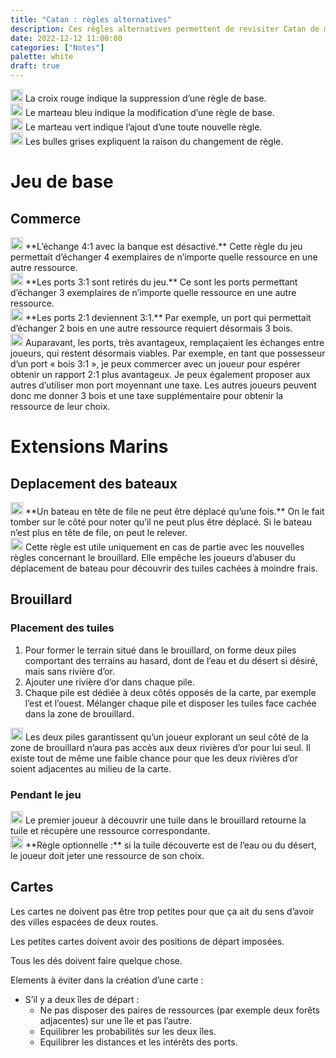 ```yaml
---
title: "Catan : règles alternatives"
description: Ces règles alternatives permettent de revisiter Catan de manière plus équilibrée et amusante, tout en conservant la simplicité et l’esprit du jeu.
date: 2022-12-12 11:00:00
categories: ["Notes"]
palette: white
draft: true
---
```


<aside>
<img src="/icons/close_red.svg" width="20px" /> La croix rouge indique la suppression d’une règle de base.

</aside>

<aside>
<img src="/icons/hammer_blue.svg" width="20px" /> Le marteau bleu indique la modification d’une règle de base.

</aside>

<aside>
<img src="/icons/hammer_green.svg" width="20px" /> Le marteau vert indique l’ajout d’une toute nouvelle règle.

</aside>

<aside>
<img src="/icons/dialogue_lightgray.svg" width="20px" /> Les bulles grises expliquent la raison du changement de règle.

</aside>

# Jeu de base

## Commerce

<aside>
<img src="/icons/close_red.svg" width="20px" /> **L’échange 4:1 avec la banque est désactivé.** Cette règle du jeu permettait d’échanger 4 exemplaires de n’importe quelle ressource en une autre ressource.

</aside>

<aside>
<img src="/icons/close_red.svg" width="20px" /> **Les ports 3:1 sont retirés du jeu.** Ce sont les ports permettant d’échanger 3 exemplaires de n’importe quelle ressource en une autre ressource.

</aside>

<aside>
<img src="/icons/hammer_blue.svg" width="20px" /> **Les ports 2:1 deviennent 3:1.** Par exemple, un port qui permettait d’échanger 2 bois en une autre ressource requiert désormais 3 bois.

</aside>

<aside>
<img src="/icons/dialogue_lightgray.svg" width="20px" /> Auparavant, les ports, très avantageux, remplaçaient les échanges entre joueurs, qui restent désormais viables. Par exemple, en tant que possesseur d’un port « bois 3:1 », je peux commercer avec un joueur pour espérer obtenir un rapport 2:1 plus avantageux. Je peux également proposer aux autres d’utiliser mon port moyennant une taxe. Les autres joueurs peuvent donc me donner 3 bois et une taxe supplémentaire pour obtenir la ressource de leur choix.

</aside>

# Extensions Marins

## Deplacement des bateaux

<aside>
<img src="/icons/hammer_blue.svg" width="20px" /> **Un bateau en tête de file ne peut être déplacé qu’une fois.** On le fait tomber sur le côté pour noter qu’il ne peut plus être déplacé. Si le bateau n’est plus en tête de file, on peut le relever.

</aside>

<aside>
<img src="/icons/alert_lightgray.svg" alt="/icons/alert_lightgray.svg" width="20px" /> Cette règle est utile uniquement en cas de partie avec les nouvelles règles concernant le brouillard. Elle empêche les joueurs d’abuser du déplacement de bateau pour découvrir des tuiles cachées à moindre frais.

</aside>

## Brouillard

### Placement des tuiles

1. Pour former le terrain situé dans le brouillard, on forme deux piles comportant des terrains au hasard, dont de l’eau et du désert si désiré, mais sans rivière d’or.
2. Ajouter une rivière d’or dans chaque pile.
3. Chaque pile est dédiée à deux côtés opposés de la carte, par exemple l’est et l’ouest. Mélanger chaque pile et disposer les tuiles face cachée dans la zone de brouillard.

<aside>
<img src="/icons/dialogue_lightgray.svg" width="20px" /> Les deux piles garantissent qu’un joueur explorant un seul côté de la zone de brouillard n’aura pas accès aux deux rivières d’or pour lui seul. Il existe tout de même une faible chance pour que les deux rivières d’or soient adjacentes au milieu de la carte.

</aside>

### Pendant le jeu

<aside>
<img src="/icons/hammer_green.svg" width="20px" /> Le premier joueur à découvrir une tuile dans le brouillard retourne la tuile et récupère une ressource correspondante.

</aside>

<aside>
<img src="/icons/hammer_green.svg" width="20px" /> **Règle optionnelle :** si la tuile découverte est de l’eau ou du désert, le joueur doit jeter une ressource de son choix.

</aside>

## Cartes

Les cartes ne doivent pas être trop petites pour que ça ait du sens d’avoir des villes espacées de deux routes.

Les petites cartes doivent avoir des positions de départ imposées.

Tous les dés doivent faire quelque chose.

Elements à éviter dans la création d’une carte :

- S’il y a deux îles de départ :
  - Ne pas disposer des paires de ressources (par exemple deux forêts adjacentes) sur une île et pas l’autre.
  - Equilibrer les probabilités sur les deux îles.
  - Equilibrer les distances et les intérêts des ports.
